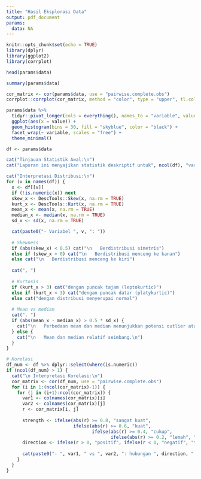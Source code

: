 ```yaml
---
title: "Hasil Eksplorasi Data"
output: pdf_document
params:
  data: NA
---
```


```r
knitr::opts_chunk$set(echo = TRUE)
library(dplyr)
library(ggplot2)
library(corrplot)
```

```r
head(params$data)
```

```r
summary(params$data)
```

```r
cor_matrix <- cor(params$data, use = "pairwise.complete.obs")
corrplot::corrplot(cor_matrix, method = "color", type = "upper", tl.col = "black", addCoef.col = "black")
```

```r
params$data %>%
  tidyr::pivot_longer(cols = everything(), names_to = "variable", values_to = "value") %>%
  ggplot(aes(x = value)) +
  geom_histogram(bins = 30, fill = "skyblue", color = "black") +
  facet_wrap(~ variable, scales = "free") +
  theme_minimal()
```

```r
df <- params$data

cat("Tinjauan Statistik Awal:\n")
cat("Laporan ini menyajikan statistik deskriptif untuk", ncol(df), "variabel terpilih.\n\n")

cat("Interpretasi Distribusi:\n")
for (v in names(df)) {
  x <- df[[v]]
  if (!is.numeric(x)) next
  skew_x <- DescTools::Skew(x, na.rm = TRUE)
  kurt_x <- DescTools::Kurt(x, na.rm = TRUE)
  mean_x <- mean(x, na.rm = TRUE)
  median_x <- median(x, na.rm = TRUE)
  sd_x <- sd(x, na.rm = TRUE)

  cat(paste0("- Variabel ", v, ": "))
  
  # Skewness
  if (abs(skew_x) < 0.5) cat("\n   Berdistribusi simetris")
  else if (skew_x > 0) cat("\n   Berdistribusi menceng ke kanan")
  else cat("\n   Berdistribusi menceng ke kiri")
  
  cat(", ")
  
  # Kurtosis
  if (kurt_x > 3) cat("dengan puncak tajam (leptokurtic)")
  else if (kurt_x < 3) cat("dengan puncak datar (platykurtic)")
  else cat("dengan distribusi menyerupai normal")
  
  # Mean vs median
  cat(". ")
  if (abs(mean_x - median_x) > 0.5 * sd_x) {
    cat("\n   Perbedaan mean dan median menunjukkan potensi outlier atau distribusi tidak normal.\n")
  } else {
    cat("\n   Mean dan median relatif seimbang.\n")
  }
}

# Korelasi
df_num <- df %>% dplyr::select(where(is.numeric))
if (ncol(df_num) > 1) {
  cat("\n Interpretasi Korelasi:\n")
  cor_matrix <- cor(df_num, use = "pairwise.complete.obs")
  for (i in 1:(ncol(cor_matrix)-1)) {
    for (j in (i+1):ncol(cor_matrix)) {
      var1 <- colnames(cor_matrix)[i]
      var2 <- colnames(cor_matrix)[j]
      r <- cor_matrix[i, j]
      
      strength <- ifelse(abs(r) >= 0.8, "sangat kuat",
                         ifelse(abs(r) >= 0.6, "kuat",
                                ifelse(abs(r) >= 0.4, "cukup", 
                                       ifelse(abs(r) >= 0.2, "lemah", "sangat lemah"))))
      direction <- ifelse(r > 0, "positif", ifelse(r < 0, "negatif", "tidak ada"))
      
      cat(paste0("- ", var1, " vs ", var2, ": hubungan ", direction, " dengan kekuatan ", strength, " (r = ", round(r, 2), ").\n"))
    }
  }
}

```

